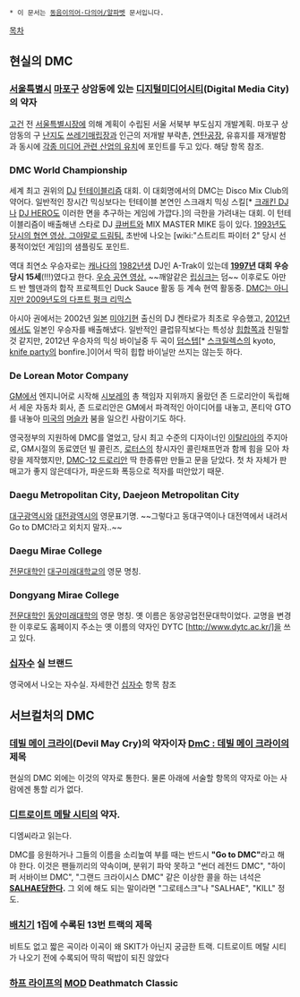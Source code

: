  * 이 문서는 [[동음이의어·다의어/알파벳]] 문서입니다.

[[목차]]
== 현실의 DMC ==
=== [[서울특별시]] [[마포구]] 상암동에 있는 [[디지털미디어시티]](Digital Media City)의 약자 ===
[[고건]] 전 [[서울특별시장]]에 의해 계획이 수립된 서울 서북부 부도심지 개발계획. 마포구 상암동의 구 [[난지도]] [[쓰레기장|쓰레기매립장]]과 인근의 저개발 부락촌, [[연탄]]공장, 유휴지를 재개발함과 동시에 [http://kodongwan.tistory.com/469 각종 미디어 관련 산업의 유치]에 포인트를 두고 있다. 해당 항목 참조.

=== DMC World Championship ===
세계 최고 권위의 [[DJ]] [[턴테이블리즘]] 대회. 이 대회명에서의 DMC는 Disco Mix Club의 약어다.
일반적인 장시간 믹싱보다는 턴테이블 본연인 스크래치 믹싱 스킬[* [[크래킨 DJ]]나 [[DJ HERO]]도 이러한 면을 추구하는 게임에 가깝다.]의 극한을 가려내는 대회. 이 턴테이블리즘이 배출해낸 스타로 DJ [[큐버트]]와 MIX MASTER MIKE 등이 있다. [http://www.youtube.com/watch?v=Z77n3RPHJ9o 1993년도 당시의 협연 영상. 그야말로 드림팀.] 초반에 나오는 [wiki:"스트리트 파이터 2" 당시 선풍적이었던 게임]의 샘플링도 포인트.

역대 최연소 우승자로는 [[캐나다]]의 [[1982년]]생 DJ인 A-Trak이 있는데 '''[[1997년]] 대회 우승 당시 15세'''(!!!)였다고 한다. [http://www.youtube.com/watch?v=4NidL7KtCO8 우승 공연 영상.] ~~깨알같은 [[립싱크]]는 덤~~ 이후로도 아만드 반 헬덴과의 합작 프로젝트인 Duck Sauce 활동 등 계속 현역 활동중. [http://www.youtube.com/watch?v=XaKso979Us4 DMC는 아니지만 2009년도의 다프트 펑크 리믹스]

아시아 권에서는 2002년 [[일본]] [[미야기]]현 출신의 DJ 켄타로가 최초로 우승했고, [[2012년]]에서도 일본인 우승자를 배출해냈다. 일반적인 클럽뮤직보다는 특성상 [[힙합]]쪽과 친밀할것 같지만, 2012년 우승자의 믹싱 바이닐중 두 곡이 [[덥스텝]][* [[스크릴렉스]]의 kyoto, [[knife party]]의 bonfire.]이어서 딱히 힙합 바이닐만 쓰지는 않는듯 하다.
=== De Lorean Motor Company ===
[[GM]]에서 엔지니어로 시작해 [[시보레]]의 총 책임자 지위까지 올랐던 존 드로리안이 독립해서 세운 자동차 회사, 존 드로리안은 GM에서 파격적인 아이디어를 내놓고, 폰티악 GTO를 내놓아 [[미국]]의 [[머슬카]] 붐을 일으킨 사람이기도 하다. 

영국정부의 지원하에 DMC를 열었고, 당시 최고 수준의 디자이너인 [[이탈리아]]의 주지아로, GM시절의 동료였던 빌 콜린즈, [[로터스]]의 창시자인 콜린채프먼과 함께 힘을 모아 차량을 제작했지만, [[DMC-12 드로리안]] 딱 한종류만 만들고 문을 닫았다. 첫 차 자체가 판매고가 좋지 않은데다가, 파운드화 폭등으로 적자를 떠안았기 때문.
=== Daegu Metropolitan City, Daejeon Metropolitan City ===
[[대구광역시]]와 [[대전광역시]]의 영문표기명. ~~그렇다고 동대구역이나 대전역에서 내려서 Go to DMC!라고 외치지 말자..~~
=== Daegu Mirae College ===
[[전문대학]]인 [[대구미래대학교]]의 영문 명칭.
=== Dongyang Mirae College ===
[[전문대학]]인 [[동양미래대학]]의 영문 명칭. 옛 이름은 동양공업전문대학이었다. 교명을 변경한 이후로도 홈페이지 주소는 옛 이름의 약자인 DYTC [http://www.dytc.ac.kr/]을 쓰고 있다.

=== [[십자수]] 실 브랜드 ===
영국에서 나오는 자수실. 자세한건 [[십자수]] 항목 참조

== 서브컬처의 DMC ==
=== [[데빌 메이 크라이]](Devil May Cry)의 약자이자 [[DmC : 데빌 메이 크라이]]의 제목 ===
현실의 DMC 외에는 이것의 약자로 통한다.
물론 아래에 서술할 항목의 약자로 아는 사람에겐 통할 리가 없다.
=== [[디트로이트 메탈 시티]]의 약자. ===
디엠씨라고 읽는다. 

DMC를 응원하거나 그들의 이름을 소리높여 부를 때는 반드시 '''"Go to DMC"'''라고 해야 한다. 이것은 팬들끼리의 약속이며, 분위기 파악 못하고 "썬더 레전드 DMC", "하이퍼 서바이브 DMC", "그랜드 크라이시스 DMC" 같은 이상한 콜을 하는 녀석은 '''[[SALHAE]]당한다.''' 그 외에 해도 되는 말이라면 "그로테스크"나 "SALHAE", "KILL" 정도.
=== [[배치기]] 1집에 수록된 13번 트랙의 제목 ===
비트도 없고 짧은 곡이라 이곡이 왜 SKIT가 아닌지 궁금한 트랙.
디트로이트 메탈 시티가 나오기 전에 수록되어 딱히 떡밥이 되진 않았다

=== [[하프 라이프]]의 [[MOD]] Deathmatch Classic ===
